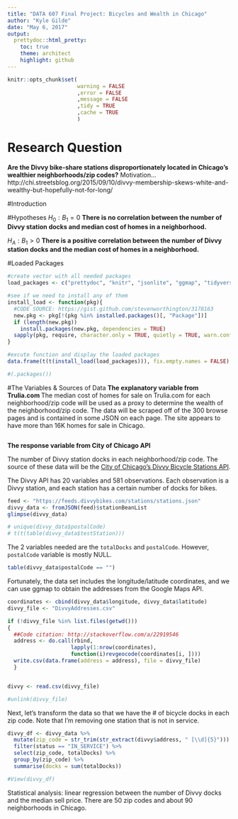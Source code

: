 ```yaml
---
title: "DATA 607 Final Project: Bicycles and Wealth in Chicago"
author: "Kyle Gilde"
date: "May 6, 2017"
output: 
  prettydoc::html_pretty:
    toc: true
    theme: architect
    highlight: github
---
```

```r
knitr::opts_chunk$set(
                      warning = FALSE
                      ,error = FALSE
                      ,message = FALSE
                      ,tidy = TRUE
                      ,cache = TRUE
                      )
```




# Research Question
**Are the Divvy bike-share stations disproportionately located in Chicago's wealthier neighborhoods/zip codes?**
Motivation...
http://chi.streetsblog.org/2015/09/10/divvy-membership-skews-white-and-wealthy-but-hopefully-not-for-long/

#Introduction

#Hypotheses
$H_0: B_1 = 0$ **There is no correlation between the number of Divvy station docks and median cost of homes in a neighborhood.**

$H_A: B_1 > 0$ **There is a positive correlation between the number of Divvy station docks and the median cost of homes in a neighborhood.**

#Loaded Packages
```r
#create vector with all needed packages
load_packages <- c("prettydoc", "knitr", "jsonlite", "ggmap", "tidyverse", "stringr")

#see if we need to install any of them
install_load <- function(pkg){
  #CODE SOURCE: https://gist.github.com/stevenworthington/3178163
  new.pkg <- pkg[!(pkg %in% installed.packages()[, "Package"])]
  if (length(new.pkg)) 
    install.packages(new.pkg, dependencies = TRUE)
  sapply(pkg, require, character.only = TRUE, quietly = TRUE, warn.conflicts = FALSE)
}

#excute function and display the loaded packages
data.frame(t(t(install_load(load_packages))), fix.empty.names = FALSE)

#(.packages())
```

#The Variables & Sources of Data
**The explanatory variable from Trulia.com **
The median cost of homes for sale on Trulia.com for each neighborhood/zip code will be used as a proxy to determine the wealth of the neighborhood/zip code. The data will be scraped off of the 300 browse pages and is contained in some JSON on each page. The site appears to have more than 16K homes for sale in Chicago.

```r



```

**The response variable from City of Chicago API**

The number of Divvy station docks in each neighborhood/zip code. The source of these data will be the [City of Chicago's Divvy Bicycle Stations API](https://data.cityofchicago.org/Transportation/Divvy-Bicycle-Stations/bbyy-e7gq).

The Divvy API has 20 variables and 581 observations. Each observation is a Divvy station, and each station has a certain number of docks for bikes.
```r

feed <- "https://feeds.divvybikes.com/stations/stations.json"
divvy_data <- fromJSON(feed)$stationBeanList
glimpse(divvy_data)

# unique(divvy_data$postalCode)
# t(t(table(divvy_data$testStation)))
```


The 2 variables needed are the `totalDocks` and `postalCode`. However, `postalCode` variable is mostly NULL.
```r
table(divvy_data$postalCode == "")
```

Fortunately, the data set includes the longitude/latitude coordinates, and we can use ggmap to obtain the addresses from the Google Maps API.
```r
coordinates <- cbind(divvy_data$longitude, divvy_data$latitude)  
divvy_file <- "DivvyAddresses.csv"

if (!divvy_file %in% list.files(getwd()))
{  
  ##Code citation: http://stackoverflow.com/a/22919546
  address <- do.call(rbind,
                    lapply(1:nrow(coordinates),
                    function(i)revgeocode(coordinates[i, ])))
  write.csv(data.frame(address = address), file = divvy_file)
  }


divvy <- read.csv(divvy_file)

#unlink(divvy_file)
```


Next, let's transform the data so that we have the # of bicycle docks in each zip code. Note that I'm removing one station that is not in service.
```r
divvy_df <- divvy_data %>% 
  mutate(zip_code = str_trim(str_extract(divvy$address, " [\\d]{5}"))) %>% 
  filter(status == "IN_SERVICE") %>% 
  select(zip_code, totalDocks) %>% 
  group_by(zip_code) %>% 
  summarise(docks = sum(totalDocks))

#View(divvy_df)
```


Statistical analysis: linear regression between the number of Divvy docks and the median sell price. There are 50 zip codes and about 90 neighborhoods in Chicago.



